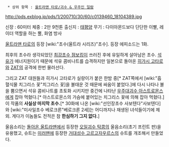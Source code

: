   * 상위 항목 : [[울트라맨 타로/괴수 & 우주인 일람]]

http://pds.exblog.jp/pds/1/200710/30/60/c0139460_18104389.jpg

신장 : 60미터
체중 : 2만 9천톤
출신지 : [[태평양]]
무기 : 다이아몬드보다 단단한 이빨, 레이더 역할을 하는 뿔, 화염 방사

[[울트라맨 타로]]의 등장 [wiki:"초수(울트라 시리즈)"초수]. 등장 에피소드는 1화.

최후의 초수라 생각되었던 [[최강초수 점보킹]]이 쓰러진 후에 유일하게 살아남은 초수. [[석유]]가 에너지원이기 때문에 석유 콤비나트를 습격하지만 일본으로 돌아온 [[히가시 고타로]]와 [[ZAT]]의 공격에 한번 물러선다.

그리고 ZAT 대원들과 히가시 고타로가 실랑이가 붙은 한밤 중[* ZAT쪽에서 [wiki:"흡혈식물 치그리스 꽃"치그리스 꽃]을 불태운 것 때문에 싸움이 붙었다.]에 다시 나타나 불을 뿜으면서 석유 콤비나트를 초토화 시키지만 중간에 나타난 [[우주대괴수 아스트로몬스]]에게 잡아 먹혔다.[* 아스트로몬스의 가슴에 붙어있는 치그리스 꽃에 의해 잡아 먹혔다.] 이 작품의 '''사실상 마지막 초수.'''[* 30화에 나온 [wiki:"선인장초수 사보텐다"사보텐다]와 [wiki:"미사일초수 베로크론"베로크론 2세]는 어디까지나 재생된 녀석들이기에 제외. 게다가 이놈들도 전적은 참 '''한심하기 그지 없다.''']

울음소리는 [[돌아온 울트라맨]]에서 등장한 [[오일괴수 탁콩]]의 울음소리(초기 프린트 판)을 유용했고, 슈트는 [[미러맨]]에 등장한 [[거대성수 고르고자우르스]]의 슈트를 개조해서 만들었다.
